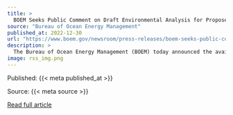 ```yaml
---
title: >
  BOEM Seeks Public Comment on Draft Environmental Analysis for Proposed Wind Energy Project Offshore New York
source: "Bureau of Ocean Energy Management"
published_at: 2022-12-30
url: "https://www.boem.gov/newsroom/press-releases/boem-seeks-public-comment-draft-environmental-analysis-proposed-wind-0"
description: >
  The Bureau of Ocean Energy Management (BOEM) today announced the availability of the Draft Environmental Impact Statement (DEIS) for the proposed Empire Wind energy project offshore New York. This proposed 2,076-megawatt (MW) project, if approved, could provide power for at least 700,000 homes. “BOEM continues to drive significant progress to meet the Biden-Harris administration’s ambitious climate goals, and our commitment to advance offshore wind is keeping pace with our commitment to do this right,” said BOEM Director Amanda Lefton. “As we expeditiously review offshore wind projects, BOEM...
image: rss_img.png
---
```



  Published: {{< meta published_at >}}
  

  Source: {{< meta source >}}
  

  [Read full article]({{< meta url >}})
  

